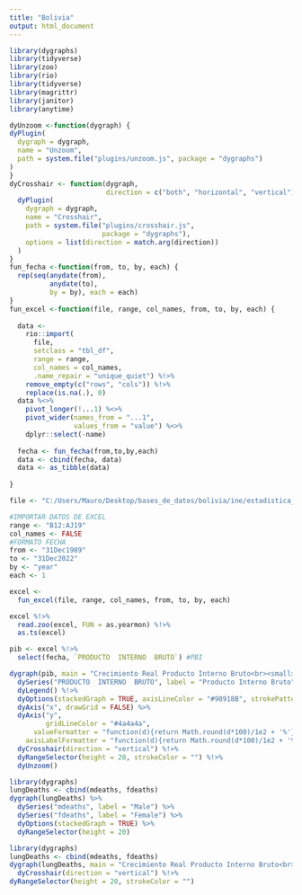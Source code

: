 ```yaml
---
title: "Bolivia"
output: html_document
---
```


```r
library(dygraphs)
library(tidyverse)
library(zoo)
library(rio)
library(tidyverse)
library(magrittr)
library(janitor)
library(anytime)

dyUnzoom <-function(dygraph) {
dyPlugin(
  dygraph = dygraph,
  name = "Unzoom",
  path = system.file("plugins/unzoom.js", package = "dygraphs")
)
}
dyCrosshair <- function(dygraph, 
                        direction = c("both", "horizontal", "vertical")) {
  dyPlugin(
    dygraph = dygraph,
    name = "Crosshair",
    path = system.file("plugins/crosshair.js", 
                       package = "dygraphs"),
    options = list(direction = match.arg(direction))
  )
}
fun_fecha <-function(from, to, by, each) {
  rep(seq(anydate(from),
          anydate(to),
          by = by), each = each)
}
fun_excel <-function(file, range, col_names, from, to, by, each) {
  
  data <- 
    rio::import(
      file,
      setclass = "tbl_df",
      range = range,
      col_names = col_names,
      .name_repair = "unique_quiet") %!>%
    remove_empty(c("rows", "cols")) %!>%
    replace(is.na(.), 0)
  data %<>%
    pivot_longer(!...1) %<>%
    pivot_wider(names_from = "...1",
                values_from = "value") %<>%
    dplyr::select(-name)
  
  fecha <- fun_fecha(from,to,by,each)
  data <- cbind(fecha, data) 
  data <- as_tibble(data)
  
}

file <- "C:/Users/Mauro/Desktop/bases_de_datos/bolivia/ine/estadistica_economica/cuentas_nacionales/pib_anual/oferta_final_demanda_final/03.01.02.xlsx"

#IMPORTAR DATOS DE EXCEL
range <- "B12:AJ19"
col_names <- FALSE
#FORMATO FECHA
from <- "31Dec1989"
to <- "31Dec2022"
by <- "year"
each <- 1

excel <- 
  fun_excel(file, range, col_names, from, to, by, each)

excel %!>% 
  read.zoo(excel, FUN = as.yearmon) %!>% 
  as.ts(excel)

pib <- excel %!>% 
  select(fecha, `PRODUCTO  INTERNO  BRUTO`) #PBI

```
<div>
<div class="row">
```r
dygraph(pib, main = "Crecimiento Real Producto Interno Bruto<br><small>En Porcentaje (%)</small>") %!>% 
  dySeries("PRODUCTO  INTERNO  BRUTO", label = "Producto Interno Bruto") %!>% 
  dyLegend() %!>% 
  dyOptions(stackedGraph = TRUE, axisLineColor = "#98918B", strokePattern="dotted") %!>%
  dyAxis("x", drawGrid = FALSE) %>%
  dyAxis("y",
         gridLineColor = "#4a4a4a",
      valueFormatter = "function(d){return Math.round(d*100)/1e2 + '%'}",
    axisLabelFormatter = "function(d){return Math.round(d*100)/1e2 + '%'}") %!>% 
  dyCrosshair(direction = "vertical") %!>% 
  dyRangeSelector(height = 20, strokeColor = "") %!>% 
  dyUnzoom()
```
</div>
<div class="row">
<div class="col-lg-6">
```r
library(dygraphs)
lungDeaths <- cbind(mdeaths, fdeaths)
dygraph(lungDeaths) %>%
  dySeries("mdeaths", label = "Male") %>%
  dySeries("fdeaths", label = "Female") %>%
  dyOptions(stackedGraph = TRUE) %>%
  dyRangeSelector(height = 20)
```

</div>
<div class="col-lg-6">
```r
library(dygraphs)
lungDeaths <- cbind(mdeaths, fdeaths)
dygraph(lungDeaths, main = "Crecimiento Real Producto Interno Bruto<br><small>En Porcentaje (%)</small>")%!>% 
  dyCrosshair(direction = "vertical") %!>% 
dyRangeSelector(height = 20, strokeColor = "") 

```
</div>
</div>
</div>

